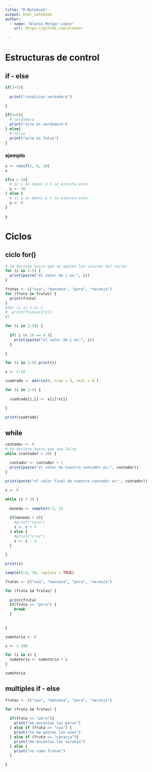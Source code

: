 ```yaml
---
title: "R Notebook"
output: html_notebook
author:
  - name: "Alonso Melgar López"
    url: https://github.com/alonmar
    
---
```


# Estructuras de control

## if - else

```r
if(3>5){
  
  print("condicion verdadera")
  
}

```

```r
if(5>0){
  # verdadero
  print("esto es verdadero")
} else{
  # Falso
  print("esto es falso")
}
```

### ejemplo

```r
x <- runif(1, 0, 10)
x
```

```r
if(x > 3){
  # si x es mayor a 3 se ejecuta esto
  y <- 10
} else {
  # si x es menor a 3 se ejecuta esto
  y <- 0
}

y
```

# Ciclos

## ciclo for()

```r
# Se detiene hasta que se agoten los valores del vector
for (i in 1:5) {
  print(paste("el valor de i es:", i))
}
```

```r
frutas <- c("uva", "manzana", "pera", "naranja")
for (fruta in frutas) {
  print(fruta)
}
#for (i in 1:2) {
#  print(frutas[i*2])
#}
```

```r
for (i in 1:50) {
  
  if( i %% 10 == 0 ){
    print(paste("el valor de i es:", i))
  }
  
}


```

```r
for (i in 1:5) print(i)

```

```r
x <- 1:10

cuadrado <- matrix(0, nrow = 4, ncol = 4 )

for (i in 1:4) {
  
  cuadrado[i,i] <- x[i]*x[i]
  
}

print(cuadrado)
```

## while 

```r
contador <- 0
# Se detiene hasta que sea falso
while (contador < 10) {
  
  contador <- contador + 1
  print(paste("el valor de nuestro contador es:", contador))
}

print(paste("el valor final de nuestro contador es:", contador))
```

```r
z <- 0

while (z < 3) {
  
  moneda <- sample(0:1, 1)
  
  if(moneda > 0){
    #print("cara")
    z <- z + 1
  } else {
    #print("cruz")
    z <- z - 1
  }
  
}

print(z)

```

```r
sample(0:4, 10, replace = TRUE)
```

```r
frutas <- c("uva", "manzana", "pera", "naranja")

for (fruta in frutas) {
  
  print(fruta)
  if(fruta == "pera") {
    break
  }
  
  
}
```

```r
sumatoria <- 0

x <- 1:100

for (i in x) {
  sumatoria <- sumatoria + i
}

sumatoria
```

## multiples if - else

```r
frutas <- c("uva", "manzana", "pera", "naranja")

for (fruta in frutas) {
  
  if(fruta == "pera"){
    print("me encantas las peras")
  } else if (fruta == "uva") {
    print("no me gustan las uvas")
  } else if (fruta == "naranja"){
    print("me encantas las naranja")
  } else {
    print("no como frutas")
  }
  
}

```





















